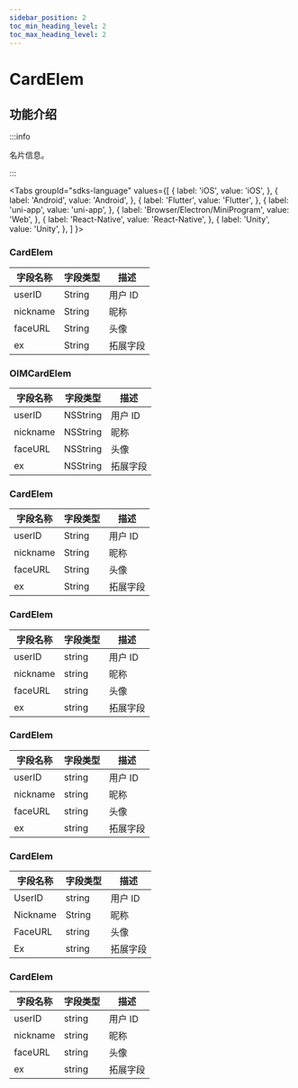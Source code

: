 ```yaml
---
sidebar_position: 2
toc_min_heading_level: 2
toc_max_heading_level: 2
---
```


# CardElem

## 功能介绍

:::info

名片信息。

:::

<Tabs
groupId="sdks-language"
values={[
{ label: 'iOS', value: 'iOS', },
{ label: 'Android', value: 'Android', },
{ label: 'Flutter', value: 'Flutter', },
{ label: 'uni-app', value: 'uni-app', },
{ label: 'Browser/Electron/MiniProgram', value: 'Web', },
{ label: 'React-Native', value: 'React-Native', },
{ label: 'Unity', value: 'Unity', },
]
}>

<TabItem value="Flutter">

### CardElem

| 字段名称 | 字段类型 | 描述     |
| -------- | -------- | -------- |
| userID   | String   | 用户 ID  |
| nickname | String   | 昵称     |
| faceURL  | String   | 头像 |
| ex       | String   | 拓展字段 |

</TabItem>

<TabItem value="iOS">

### OIMCardElem

| 字段名称 | 字段类型 | 描述     |
| -------- | -------- | -------- |
| userID   | NSString | 用户 ID  |
| nickname | NSString | 昵称     |
| faceURL  | NSString | 头像 |
| ex       | NSString | 拓展字段 |

</TabItem>

<TabItem value="Android">

### CardElem

| 字段名称 | 字段类型 | 描述     |
| -------- | -------- | -------- |
| userID   | String   | 用户 ID  |
| nickname | String   | 昵称     |
| faceURL  | String   | 头像 |
| ex       | String   | 拓展字段 |

</TabItem>

<TabItem value="Web">

### CardElem

| 字段名称 | 字段类型 | 描述     |
| -------- | -------- | -------- |
| userID   | string   | 用户 ID  |
| nickname | string   | 昵称     |
| faceURL  | string   | 头像 |
| ex       | string   | 拓展字段 |

</TabItem>

<TabItem value="uni-app">

### CardElem

| 字段名称 | 字段类型 | 描述     |
| -------- | -------- | -------- |
| userID   | string   | 用户 ID  |
| nickname | string   | 昵称     |
| faceURL  | string   | 头像 |
| ex       | string   | 拓展字段 |

</TabItem>

<TabItem value="React-Native">

### CardElem

| 字段名称 | 字段类型 | 描述     |
| -------- | -------- | -------- |
| UserID   | string   | 用户 ID  |
| Nickname | String   | 昵称     |
| FaceURL  | string   | 头像 |
| Ex       | string   | 拓展字段 |

</TabItem>

<TabItem value="Unity">

### CardElem

| 字段名称 | 字段类型 | 描述     |
| -------- | -------- | -------- |
| userID   | string   | 用户 ID  |
| nickname | string   | 昵称     |
| faceURL  | string   | 头像 |
| ex       | string   | 拓展字段 |

</TabItem>


</Tabs>
